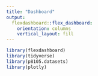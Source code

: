 ```yaml
---
title: "Dashboard"
output: 
  flexdashboard::flex_dashboard:
    orientation: columns
    vertical_layout: fill
---
```


```r
library(flexdashboard)
library(tidyverse)
library(p8105.datasets)
library(plotly)
```
